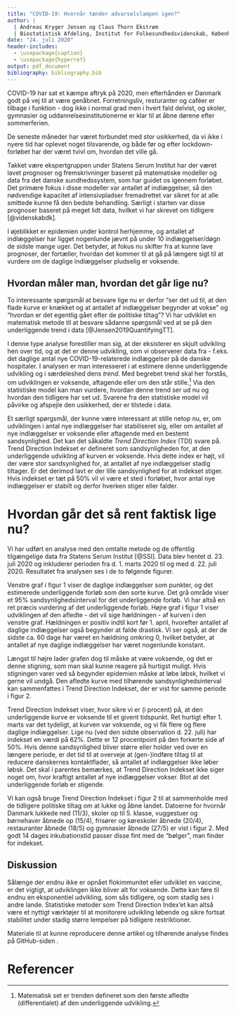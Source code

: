 ```yaml
---
title: "COVID-19: Hvornår tænder advarselslampen igen?"
author: | 
  | Andreas Kryger Jensen og Claus Thorn Ekstrøm
  | Biostatistisk Afdeling, Institut for Folkesundhedsvidenskab, Københavns Universitet 
date: "24. juli 2020"
header-includes:
  - \usepackage{caption}
  - \usepackage{hyperref}
output: pdf_document
bibliography: bibliography.bib
---
```


COVID-19 har sat et kæmpe aftryk på 2020, men efterhånden er 
Danmark godt på vej til at være genåbnet. Forretningsliv, resturanter og caféer er tilbage i funktion - dog ikke i normal grad men i hvert fald delvist, og skoler, gymnasier og uddannelsesinstitutionerne er klar til at åbne dørene efter sommerferien.

De seneste måneder har været forbundet med stor usikkerhed, da vi ikke i nyere tid har oplevet noget tilsvarende, og både før og efter lockdown-forløbet har der været tvivl om, hvordan det ville gå.

Takket være ekspertgruppen under Statens Serum Institut har der været lavet prognoser og fremskrivninger baseret på matematiske modeller og data fra det danske sundhedssystem, som har guidet os igennem forløbet. Det primære fokus i disse modeller var antallet af indlæggelser, så den nødvendige kapacitet af intensivpladser fremadrettet var sikret for at alle smittede kunne få den bedste behandling. 
Særligt i starten var disse prognoser baseret på meget lidt data, hvilket vi har skrevet om tidligere [@videnskabdk]. 

I øjeblikket er epidemien under kontrol herhjemme, og antallet af indlæggelser har ligget nogenlunde jævnt på under 10 indlæggelser/døgn de sidste mange uger. Det betyder, at fokus nu skifter fra at kunne lave prognoser, der fortæller, hvordan det kommer til at gå på længere sigt til at vurdere om de daglige indlæggelser pludselig er voksende.

## Hvordan måler man, hvordan det går lige nu?

To interessante spørgsmål at besvare lige nu er derfor "ser det ud til, at den flade kurve er knækket og at antallet af indlæggelser begynder at vokse" og "hvordan er det egentlig gået efter de politiske tiltag"? Vi har udviklet en matematisk metode til at besvare sådanne spørgsmål ved at se på den underliggende trend i data [@Jensen2019QuantifyingTT]. 

I denne type analyse forestiller man sig, at der eksisterer en skjult udvikling hen over tid, og at det er denne udvikling, som vi observerer data fra - f.eks. det daglige antal nye COVID-19-relaterede indlæggelser på de danske hospitaler. I analysen er man interesseret i at estimere denne underliggende udvikling og i særdeleshed dens *trend*. Med begrebet trend skal her forstås, om udviklingen er voksende, aftagende eller om den står stille.^[Matematisk set er trenden defineret som den første afledte (differentialet) af den underliggende udvikling.]  Via den statistiske model kan man vurdere, hvordan denne trend ser ud nu og hvordan den tidligere har set ud. Svarene fra den statistiske model vil påvirke og afspejle den usikkerhed, der er tilstede i data.

Et særligt spørgsmål, der kunne være interessant at stille netop nu, er, om udviklingen i antal nye indlæggelser har stabiliseret sig, eller om antallet af nye indlæggelser er voksende eller aftagende med en bestemt sandsynlighed. Det kan det såkaldte *Trend Direction Index* (TDI) svare på. Trend Direction Indekset er defineret som sandsynligheden for, at den underliggende udvikling af kurven er voksende. Hvis dette index er højt, vil der være stor sandsynlighed for, at antallet af nye indlæggelser stadig tiltager. Er det derimod lavt er der lille sandsynlighed for at indekset stiger. Hvis indekset er tæt på 50% vil vi være et sted i forløbet, hvor antal nye indlæggelser er stabilt og derfor hverken stiger eller falder.

# Hvordan går det så rent faktisk lige nu?

Vi har udført en analyse med den omtalte metode og de offentlig tilgængelige data fra Statens Serum Institut [@SSI]. Data blev hentet d. 23. juli 2020 og inkluderer perioden fra d. 1. marts 2020 til og med d. 22. juli 2020. Resultatet fra analysen ses i de to følgende figurer.

\begin{figure}[htb]
\center\includegraphics{../analysis/fig1}
\caption*{Figur 1}
\end{figure}

Venstre graf i figur 1 viser de daglige indlæggelser som punkter, og det estimerede underliggende forløb som den sorte kurve. Det grå område viser et 95% sandsynlighedsinterval for det underliggende forløb. Vi har altså en ret præcis vurdering af det underliggende forløb. Højre graf i figur 1 viser udviklingen af den afledte - det vil sige hældningen - af kurven i den venstre graf. Hældningen er positiv indtil kort før 1. april, hvorefter antallet af daglige indlæggelser også begynder at falde drastisk. Vi ser også, at der de sidste ca. 60 dage har været en hældning omkring 0, hvilket betyder, at antallet af nye daglige indlæggelser har været nogenlunde konstant. 

Længst til højre lader grafen dog til måske at være voksende, og det er denne stigning, som man skal kunne reagere på hurtigst muligt. Hvis stigningen varer ved så begynder epidemien måske at løbe løbsk, hvilket vi gerne vil undgå. Den afledte kurve med tilhørende sandsynlighedsinterval kan sammenfattes i Trend Direction Indekset, der er vist for samme periode i figur 2.

\begin{figure}[htb]
\center\includegraphics{../analysis/fig2}
\caption*{Figur 2}
\end{figure}

Trend Direction Indekset viser, hvor sikre vi er (i procent) på, at den underliggende kurve er voksende til et givent tidspunkt. Ret hurtigt efter 1. marts var det tydeligt, at kurven var voksende, og vi fik flere og flere daglige indlæggelser. Lige nu (ved den sidste observation d. 22. juli) har indekset en værdi på 62\%. Dette er 12 procentpoint på den forkerte side af 50\%. Hvis denne sandsynlighed bliver større eller holder ved over en længere periode, er det tid til at overveje at (gen-)indføre tiltag til at reducere danskernes kontaktflader, så antallet af indlæggelser ikke løber løbsk. Det skal i parentes bemærkes, at Trend Direction Indekset ikke siger noget om, hvor kraftigt antallet af nye indlæggelser vokser. Blot at det underliggende forløb er stigende.

Vi kan også bruge Trend Direction Indekset i figur 2 til at sammenholde med de tidligere politiske tiltag om at lukke og åbne landet. Datoerne for hvornår Danmark lukkede ned (11/3), skoler op til 5. klasse, vuggestuer og børnehaver åbnede op (15/4), frisører og køreskoler åbnede (20/4), restauranter åbnede (18/5) og gymnasier åbnede (27/5) er vist i figur 2. Med godt 14 dages inkubationstid passer disse fint med de "bølger", man finder for indekset.

## Diskussion

Sålænge der endnu ikke er opnået flokimmunitet eller udviklet en vaccine, er det vigtigt, at udviklingen ikke bliver alt for voksende. Dette kan føre til endnu en eksponentiel udvikling, som sås tidligere, og som stadig ses i andre lande. Statistiske metoder som Trend Direction Index'et kan altså være et nyttigt værktøjer til at monitorere udvikling løbende og sikre fortsat stabilitet under stadig større lempelser på tidligere restriktioner.

Materiale til at kunne reproducere denne artikel og tilhørende analyse findes på GitHub-siden \url{https://github.com/aejensen/DK-COVID19-Trendiness}.

# Referencer

<div id="refs"></div>
